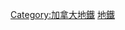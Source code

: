 {{noteTA
|1=zh-hans:公车局; zh-hant:公車局;
}}
{{Commonscat|Toronto subway and RT}}

[[Category:加拿大地鐵|Category:加拿大地鐵]]
[[Category:多倫多運輸局|地鐵]]
